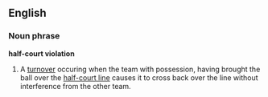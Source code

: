 ==English==

===Noun phrase===
'''half-court violation'''

# {{hoops}} A [[turnover]] occuring when the team with possession, having brought the ball over the [[half-court line]] causes it to cross back over the line without interference from the other team.